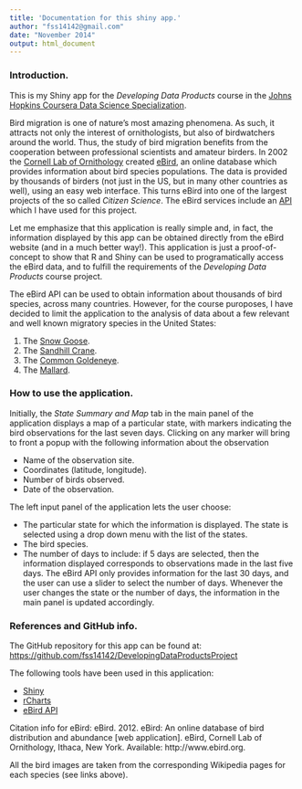 ```yaml
---
title: 'Documentation for this shiny app.'
author: "fss14142@gmail.com"
date: "November 2014"
output: html_document
---
```


### Introduction. ###

This is my Shiny app for the *Developing Data Products* course in the 
[Johns Hopkins Coursera Data Science 
Specialization](https://www.coursera.org/specialization/jhudatascience/1?utm_medium=listingPage).

Bird migration is one of nature's most amazing phenomena. As such, it attracts not only the interest of ornithologists, but also of birdwatchers around the world.  Thus, the study of bird migration benefits from the cooperation between professional scientists and amateur birders. In 2002 the [Cornell Lab of Ornithology](http://birds.cornell.edu/) created [eBird](http://ebird.org/), an online database which provides information about bird species populations. The data is provided by thousands of birders (not just in the US, but in many other countries as well), using an easy web interface. This turns eBird into one of the largest projects of the so called *Citizen Science*. The eBird services include an [API](https://confluence.cornell.edu/display/CLOISAPI/eBirdAPIs) which I have used for this project.   

Let me emphasize that this application is really simple and, in fact, the information displayed by this app can be obtained directly from the eBird website (and in a much better way!).  This application is just a proof-of-concept to show that R and Shiny can be used to programatically access the eBird data, and to fulfill the requirements of the *Developing Data Products* course project.    

The eBird API can be used to obtain information about thousands of bird species, across many countries. However, for the course puroposes, I have decided to limit the application to the analysis of data about a few relevant and well known migratory species in the United States: 

1. The [Snow Goose](http://en.wikipedia.org/wiki/Snow_goose). 
2. The [Sandhill Crane](http://en.wikipedia.org/wiki/Sandhill_crane).
3. The [Common Goldeneye](http://en.wikipedia.org/wiki/Common_goldeneye).
4. The [Mallard](http://en.wikipedia.org/wiki/Mallard).

###  How to use the application. ###

Initially, the *State Summary and Map* tab in the main panel of the application displays a map of a particular state, with markers indicating the bird observations for the last seven days. Clicking on any marker will bring to front a popup with the following information about the observation   

 - Name of the observation site.
 - Coordinates (latitude, longitude).
 - Number of birds observed.
 - Date of the observation.
  
 The left input panel of the application lets the user choose:
 
 - The particular state for which the information is displayed. The state is selected using a drop down menu with the list of the states. 
 - The bird species. 
 - The number of days to include: if 5 days are selected, then the information displayed corresponds to observations made in the last five days. The eBird API only provides information for the last 30 days, and  the user can use a slider to select the number of days.
 Whenever the user changes the state or the number of days, the information in the main panel is updated accordingly.
 
### References and GitHub info. ###

The GitHub repository for this app can be found at:  
[https://github.com/fss14142/DevelopingDataProductsProject](https://github.com/fss14142/DevelopingDataProductsProject)

The following tools have been used in this application:

- [Shiny](http://shiny.rstudio.com/)
- [rCharts](http://rcharts.io/)
- [eBird API](https://confluence.cornell.edu/display/CLOISAPI/eBirdAPIs) 

Citation info for eBird: eBird. 2012. eBird: An online database of bird distribution and abundance [web application]. eBird, Cornell Lab of Ornithology, Ithaca, New York. Available: http://www.ebird.org.

All the bird images are taken from the corresponding Wikipedia pages for each species (see links above).





